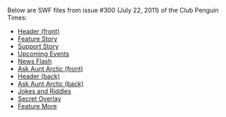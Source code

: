 Below are SWF files from issue #300 (July 22, 2011) of the Club Penguin Times:
*[[Media:News300HeaderFront.swf|Header (front)]]
*[[Media:News300FeatureStory.swf|Feature Story]]
*[[Media:News300SupportStory.swf|Support Story]]
*[[Media:News300UpcomingEvents.swf|Upcoming Events]]
*[[Media:News300NewsFlash.swf|News Flash]]
*[[Media:News300AskAuntArcticFront.swf|Ask Aunt Arctic (front)]]
*[[Media:News300HeaderBack.swf|Header (back)]]
*[[Media:News300AskAuntArcticBack.swf|Ask Aunt Arctic (back)]]
*[[Media:News300JokesAndRiddles.swf|Jokes and Riddles]]
*[[Media:News300SecretOverlay.swf|Secret Overlay]]
*[[Media:News300FeatureMore.swf|Feature More]]
